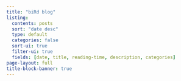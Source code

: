 ---
title: "biRd blog"
listing:
  contents: posts
  sort: "date desc"
  type: default
  categories: false
  sort-ui: true
  filter-ui: true
  fields: [date, title, reading-time, description, categories]
page-layout: full
title-block-banner: true
---
